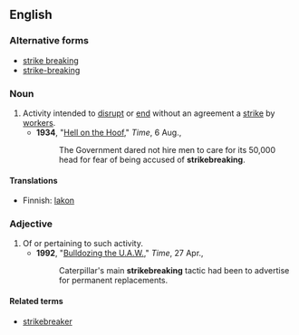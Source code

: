 {{wikipedia}}
==English==

===Alternative forms===
*[[strike breaking]]
*[[strike-breaking]]

===Noun===
{{en-noun|-}}

# Activity intended to [[disrupt]] or [[end]] without an agreement a [[strike]] by [[worker]]s.
#*'''1934''', "[http://www.time.com/time/magazine/article/0,9171,747596,00.html Hell on the Hoof]," ''Time'', 6 Aug.,
#*:The Government dared not hire men to care for its 50,000 head for fear of being accused of '''strikebreaking'''.

====Translations====
{{trans-top|activity to break a strike}}
* Finnish: [[lakko#Finnish|lakon]] {{t-|fi|murtaminen}}
{{trans-mid}}
{{trans-bottom}}

===Adjective===
{{en-adj|-}}
# Of or pertaining to such activity.
#*'''1992''', "[http://www.time.com/time/magazine/article/0,9171,975374,00.html Bulldozing the U.A.W.]," ''Time'', 27 Apr.,
#*:Caterpillar's main '''strikebreaking''' tactic had been to advertise for permanent replacements.

====Related terms====
* [[strikebreaker]]